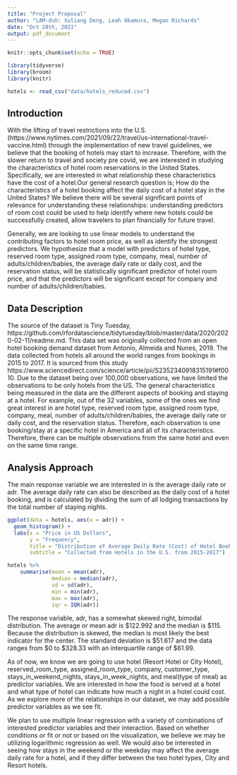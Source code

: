 ```yaml
---
title: "Project Proposal"
author: "LAM-duh: Xuliang Deng, Leah Okamura, Megan Richards"
date: "Oct 28th, 2021"
output: pdf_document
---
```


```r
knitr::opts_chunk$set(echo = TRUE)
```

```r
library(tidyverse)
library(broom)
library(knitr)
``` 

```r
hotels <- read_csv("data/hotels_reduced.csv")
```
## Introduction 

With the lifting of travel restrictions into the U.S. (https://www.nytimes.com/2021/09/22/travel/us-international-travel-vaccine.html) through the implementation of new travel guidelines, we believe that the booking of hotels may start to increase. Therefore, with the slower return to travel and society pre covid, we are interested in studying the characteristics of hotel room reservations in the United States. Specifically, we are interested in what relationship these characteristics have the cost of a hotel.Our general research question is; How do the characteristics of a hotel booking affect the daily cost of a hotel stay in the United States? We believe there will be several significant points of relevance for understanding these relationships: understanding predictors of room cost could be used to help identify where new hotels could be successfully created, allow travelers to plan financially for future travel.

Generally, we are looking to use linear models to understand the contributing factors to hotel 
room price, as well as identify the strongest predictors. We hypothesize that a model with 
predictors of hotel type, reserved room type, assigned room type, company, meal, number of adults/children/babies, the average daily rate or daily cost, and the reservation status, will be statistically significant predictor of hotel room price, and that the predictors will be significant except for company and number of adults/children/babies. 


## Data Description

The source of the dataset is Tiny Tuesday, https://github.com/rfordatascience/tidytuesday/blob/master/data/2020/2020-02-11/readme.md.
This data set was originally collected from an open hotel booking demand dataset from Antonio, Almeida and Nunes, 2019. The data collected from hotels all around the world ranges from bookings in 2015 to 2017. It is sourced from this study https://www.sciencedirect.com/science/article/pii/S2352340918315191#f0010. Due to the dataset being over 100,000 observations, we have limited the observations to be only hotels from the US. The general characteristics being measured in the data are the different aspects of booking and staying at a hotel. For example, out of the 32 variables, some of the ones we find great interest in are hotel type, reserved room type, assigned room type, company, meal, number of adults/children/babies, the average daily rate or daily cost, and the reservation status. Therefore, each observation is one booking/stay at a specific hotel in America and all of its characteristics. Therefore, there can be multiple observations from the same hotel and even on the same time range.

## Analysis Approach

The main response variable we are interested in is the average daily rate or adr. The average daily rate can also be described as the daily cost of a hotel booking, and is calculated by dividing the sum of all lodging transactions by the total number of staying nights.

```r
ggplot(data = hotels, aes(x = adr)) +
  geom_histogram() + 
  labs(x = "Price in US Dollars",
       y = "Frequency", 
       title = "Distribution of Average Daily Rate (Cost) of Hotel Bookings",
       subtitle = "Collected from Hotels in the U.S. from 2015-2017")

```

```r
hotels %>%
    summarise(mean = mean(adr), 
              median = median(adr), 
              sd = sd(adr),
              min = min(adr),
              max = max(adr),
              iqr = IQR(adr))
```

The response variable, adr, has a somewhat skewed right, bimodal distribution. The average or mean adr is \$122.992 and the median is $115. Because the distribution is skewed, the median is most likely the best indicator for the center. The standard deviation is \$51.617 and the data ranges from \$0 to \$328.33 with an interquartile range of \$61.99.

As of now, we know we are going to use hotel (Resort Hotel or City Hotel), reserved_room_type, assigned_room_type, company, customer_type, stays_in_weekend_nights, stays_in_week_nights, and  meal(type of meal) as predictor variables. We are interested in how the food is served at a hotel and what type of hotel can indicate how much a night in a hotel could cost. As we explore more of the relationships in our dataset, we may add possible predictor variables as we see fit.

We plan to use multiple linear regression with a variety of combinations of interested predictor variables and their interaction. Based on whether conditions or fit or not or based on the visualization, we believe we may be utilizing logarithmic regression as well. We would also be interested in seeing how stays in the weekend or the weekday may affect the average daily rate for a hotel, and if they differ between the two hotel types, City and Resort hotels.

